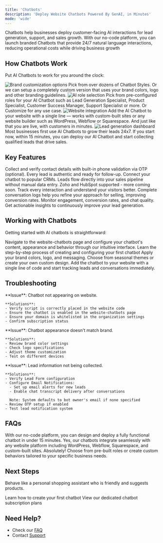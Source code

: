 ```yaml
---
title: 'Chatbots'
description: 'Deploy Website Chatbots Powered By GenAI, in Minutes'
mode: 'wide'
---
```


Chatbots help businesses deploy customer-facing AI interactions for lead generation, support, and sales growth. With our no-code platform, you can launch branded Chatbots that provide 24/7 natural language interactions, reducing operational costs while driving business growth

## How Chatbots Work

Put AI Chatbots to work for you around the clock:

<Update label="Brand-Perfect Design" description="Pre-built Themes or Custom Design">
  <Frame className="w-full" style={{ maxWidth: "max((min(min(100vw - 30px, 1200px) - 120px, 1200px) - 40px) / 2, 1px)" }}>
    <img 
      src="/images/chatbots/brand-design.jpg" 
      alt="Brand customization options"
      className="w-full h-auto object-contain"
    />
  </Frame>
  Pick from over dozens of Chatbot Styles. Or we can setup a completely custom version that uses your brand colors, logo and other branding guidelines.
</Update>

<Update label="Smart AI Roles" description="Pre-defined or Custom Behaviors">
  <Frame className="w-full" style={{ maxWidth: "max((min(min(100vw - 30px, 1200px) - 120px, 1200px) - 40px) / 2, 1px)" }}>
    <img 
      src="/images/chatbots/smart-templates.jpg" 
      alt="AI role selection"
      className="w-full h-auto object-contain"
    />
  </Frame>
  Pick from pre-configured roles for your AI Chatbot such as Lead Generation Specialist, Product Specialist, Customer Success Manager, Support Specialist or more. Or Customize for any use case.
</Update>

<Update label="One-step Integration" description="Simple Website Integration">
  <Frame className="w-full" style={{ maxWidth: "max((min(min(100vw - 30px, 1200px) - 120px, 1200px) - 40px) / 2, 1px)" }}>
    <img 
      src="/images/chatbots/multi-site.jpg" 
      alt="Website integration"
      className="w-full h-auto object-contain"
    />
  </Frame>
  Add the AI Chatbot to your website with a single line — works with custom-built sites or any website builder such as WordPress, Webflow or Squarespace. And just like that you are live, with customers in minutes.
</Update>

<Update label="Lead Generation" description="24/7 Lead Capture">
  <Frame className="w-full" style={{ maxWidth: "max((min(min(100vw - 30px, 1200px) - 120px, 1200px) - 40px) / 2, 1px)" }}>
    <img 
      src="/images/chatbots/lead-gen.jpg" 
      alt="Lead generation dashboard"
      className="w-full h-auto object-contain"
    />
  </Frame>
  Most businesses first use AI Chatbots to grow their leads 24x7. If you start now, within 15 minutes, you can deploy our AI Chatbot and start collecting qualified leads that drive sales.
</Update>

## Key Features

<CardGroup cols={2}>
  <Card title="Lead Capture & Validation" icon="user-check">
    Collect and verify contact details with built-in phone validation via OTP (optional). Every lead is authentic and ready for follow-up.
  </Card>

  <Card title="CRM Integration" icon="database">
    Connect your chatbot to popular CRMs. Leads flow directly into your sales pipeline without manual data entry. Zoho and HubSpot supported - more coming soon.
  </Card>

  <Card title="Conversation History" icon="messages">
    Track every interaction and understand your visitors better. Complete conversation logs help you refine your approach for selling, improving conversion rates.
  </Card>

  <Card title="Performance Analytics" icon="chart-line">
    Monitor engagement, conversion rates, and chat quality. Get actionable insights to continuously improve your lead generation.
  </Card>
</CardGroup>

## Working with Chatbots

Getting started with AI chatbots is straightforward:

<Steps>

  <Step title="Design Your Chatbot">
    Navigate to the website-chatbots page and configure your chatbot's content, appearance and behavior through our intuitive interface.
    <Card
      title="Detailed Guide: Create Your First Chatbot"
      icon="wand-magic-sparkles"
      href="/guides/chatbots/create-chatbot"
    >
      Learn the step-by-step process of creating and configuring your first chatbot
    </Card>
  </Step>

  <Step title="Customize & Brand">
    Apply your brand colors, logo, and messaging. Choose from seasonal themes or create your own custom design.
  </Step>

  <Step title="Deploy & Monitor">
    Add the chatbot to your website with a single line of code and start tracking leads and conversations immediately.
  </Step>
</Steps>

## Troubleshooting

<AccordionGroup>
  <Accordion title="Integration Issues">
    **Issue**: Chatbot not appearing on website.
    
    **Solutions**:
    - Verify script is correctly placed in the website code
    - Ensure the chatbot is enabled in the website-chatbots page
    - Ensure your domain is whitelisted in the organization settings
    - Confirm subscription status
  </Accordion>

  <Accordion title="Styling Concerns">
    **Issue**: Chatbot appearance doesn't match brand.
    
    **Solutions**:
    - Review brand color settings
    - Check logo specifications
    - Adjust theme customization
    - Test on different devices
  </Accordion>

  <Accordion title="Lead Capture">
    **Issue**: Lead information not being collected.
    
    **Solutions**:
    - Verify Lead Form configuration
    - Configure Email Notifications:
      - Set up email alerts for new leads
      - Enable chat transcript delivery after conversations
      
      Note: System defaults to bot owner's email if none specified
    - Review OTP setup if enabled
    - Test lead notification system
  </Accordion>
</AccordionGroup>

## FAQs

<AccordionGroup>
  <Accordion title="How quickly can I deploy a chatbot?">
    With our no-code platform, you can design and deploy a fully functional chatbot in under 15 minutes.
  </Accordion>

  <Accordion title="Will it work with my website?">
    Yes, our chatbots integrate seamlessly with any website platform including WordPress, Webflow, Squarespace, and custom-built sites.
  </Accordion>

  <Accordion title="Can I customize the chatbot's behavior?">
    Absolutely! Choose from pre-built roles or create custom behaviors tailored to your specific business needs.
  </Accordion>
</AccordionGroup>

## Next Steps
Behave like a personal shopping assistant who is friendly and suggests products.

<CardGroup cols={2}>
  <Card
    title="Create Your First Chatbot"
    icon="wand-magic-sparkles"
    href="/guides/chatbots/create-chatbot"
  >
    Learn how to create your first chatbot
  </Card>
  <Card
    title="Pricing Plans"
    icon="credit-card"
    href="https://studio.hyperleapai.com/pricing"
  >
    View our dedicated chatbot subscription plans
  </Card>
</CardGroup>

## Need Help?

- Check our [FAQ](/guides/faq)
- Contact [Support](mailto:support@hyperleap.ai)
